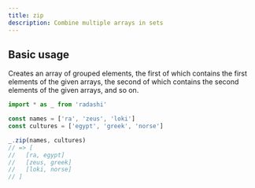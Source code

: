 ```yaml
---
title: zip
description: Combine multiple arrays in sets
---
```


## Basic usage

Creates an array of grouped elements, the first of which contains the first elements of the given arrays, the second of which contains the second elements of the given arrays, and so on.

```ts
import * as _ from 'radashi'

const names = ['ra', 'zeus', 'loki']
const cultures = ['egypt', 'greek', 'norse']

_.zip(names, cultures)
// => [
//   [ra, egypt]
//   [zeus, greek]
//   [loki, norse]
// ]
```
